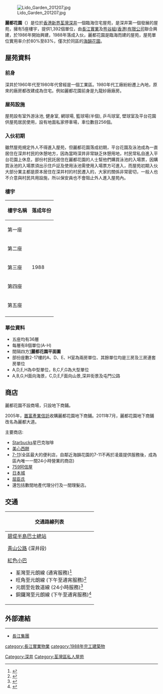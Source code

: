 {{about|位于'''[[香港|香港]]的麗都花園'''|其它同名地点|丽都花园 (消歧义)}}

[[File:Lido_Garden_201207.jpg|right]]

'''麗都花園'''（{{lang-en|Lido Garden}}）是位於[[香港|香港]][[新界|新界]][[荃灣|荃灣]][[深井|深井]]一個臨海住宅屋苑，是深井第一個發展的屋苑，擁有5座樓宇，提供1,392個單位，由[[長江實業|長江實業]]及[[熊谷組(香港)有限公司|熊谷組(香港)有限公司]]聯合興建，於1986年開始興建，1988年落成入伙，麗都花園是臨海而建的屋苑，屋苑單位實用率介於80%至83%，僅次於同區的[[海韻花園|海韻花園]]。

==屋苑資料==
===前身===
深井於1960年代至1980年代曾經是一個工業區。1980年代工廠紛紛遷上內地，原來的廠房都改建成為住宅。例如麗都花園前身是九龍紗廠廠房。

===屋苑設施===
屋苑設有室外游泳池, 健身室, 網球場, 籃球場(半個), 乒乓球室, 壁球室及平台花園供屋苑居民使用，設有地面私家停車場，車位數目256個。

===入伙初期===
雖然屋苑規定外人不得進入屋苑，但麗都花園落成初期，平台花園及泳池成為一直居住在深井村民的休憩地方，因為當時深井非常缺乏休憩用地，村民常私自進入平台花園上休息，部份村民託居住在麗都花園的人士幫他們購買泳池的入場票，因購買泳池的入場票須出示住戶証及使用泳池需使用入場票方可進入，而屋苑初期入伙大部分業主都是原本居住在深井村的村民遷入的，大家的關係非常密切，一般人也不介意與村民共用設施，所以保安員也不會阻止外人進入屋苑內。

===樓宇===
{| class="wikitable" style="text-align: center"
|-
! 樓宇名稱 !! 落成年份
|-
| 第一座
| rowspan="5" | 1988
|-
| 第二座
|-
| 第三座
|-
| 第四座
|-
| 第五座
|-
|}
===單位資料===
*五座均有36層
*每層有8個單位(A-H)
*間隔四方[http://esfphoto.midland.com.hk/gen_wm/mr/transparent_watermark/img.midland.com.hk/floorplan_db/unit/862/ub000003862_26234_w0_h0_r0.jpg]{{dead link|date=2018年5月 |bot=InternetArchiveBot |fix-attempted=yes }}'''麗都花園平面圖'''
*部份座數2-17樓的A、D、E、H室為兩房單位、其餘單位均是三房及三房連套房單位
*A,D,E,H為中型單位，B,C,F,G為大型單位
*A,B,G,H面向海景，C,D,E,F面向山景,深井街景及屯門公路

==商店==
麗都花園不設商場，只設地下商鋪。

2005年，[[置富產業信託|置富產業信託]]收購麗都花園地下商鋪。2011年7月，麗都花園地下商鋪改名為麗都大道。

主要商店:
*[[Starbucks|Starbucks]]星巴克咖啡
*[[美心西餅|美心西餅]]
*[[7-11|7-11]](全區最大的便利店，自鄰近海韻花園的7-11不再於凌晨提供服務後，成為區內唯一一間24小時營業的商店)
*[[759阿信屋|759阿信屋]]
*[[日本城|日本城]]
*[[屈臣氏|屈臣氏]]
*還包括數間地產代理分行及一間理髮店。

==交通==
{| class="mw-collapsible mw-collapsed wikitable" style="background:white; margin: 0 auto; width: auto;" 
! 交通路線列表
|-
|
;[[碧堤半島巴士總站|碧堤半島巴士總站]]
{{新界專線小巴簡單列表|96C|302|308A}}
;[[青山公路|青山公路]] (深井段)
{{九龍新界巴士簡單列表|48P|52X|53|234A|234B|234C|234D|261B|N252}}{{過海隧道巴士簡單列表|962B|962E|962N}}{{大嶼山巴士簡單列表|A38}}
{{新界居民巴士簡單列表|NR329}}{{新界專線小巴簡單列表|96|96C|96M|302|308A|308M}}
;[[紅色小巴|紅色小巴]]
*荃灣至元朗線 (通宵服務)<ref>{{Cite web |url=http://www.16seats.net/chi/rmb/r_n53.html |title=荃灣荃灣千色匯＞屯門及元朗 |access-date=2016-11-29 |archive-url=https://web.archive.org/web/20170202132310/http://www.16seats.net/chi/rmb/r_n53.html |archive-date=2017-02-02 |dead-url=yes }}</ref>
*旺角至元朗線 (下午至通宵服務)<ref>{{Cite web |url=http://www.16seats.net/chi/rmb/r_kn60.html |title=旺角新填地街＞屯門及元朗 |access-date=2016-11-29 |archive-url=https://web.archive.org/web/20161229134419/http://www.16seats.net/chi/rmb/r_kn60.html |archive-date=2016-12-29 |dead-url=yes }}</ref>
*元朗至佐敦道線 (24小時服務)<ref>{{Cite web |url=http://www.16seats.net/chi/rmb/r_kn68.html |title=佐敦道白加士街—屯門及元朗 |access-date=2016-11-29 |archive-url=https://web.archive.org/web/20170128123953/http://www.16seats.net/chi/rmb/r_kn68.html |archive-date=2017-01-28 |dead-url=yes }}</ref>
*銅鑼灣至元朗線 (下午至通宵服務)<ref>{{Cite web |url=http://www.16seats.net/chi/rmb/r_hn68.html |title=銅鑼灣波斯富街＞屯門及元朗 |accessdate=2016-11-29 |archive-date=2016-10-02 |archive-url=https://web.archive.org/web/20161002081352/http://www.16seats.net/chi/rmb/r_hn68.html |dead-url=no }}</ref>
|}

==外部連結==
{{reflist|12em}}{{noteFoot}}
----
* [http://www.ckh.com.hk 長江集團]{{Wayback|url=http://www.ckh.com.hk/ |date=20150509135318 }}

{{長江集團}}
{{DEFAULTSORT: Lido Garden}}
[[Category:深井|Category:深井]]
[[Category:荃灣區私人屋苑|Category:荃灣區私人屋苑]]
[[category:長江實業物業|category:長江實業物業]]
[[category:1988年完工建築物|category:1988年完工建築物]]